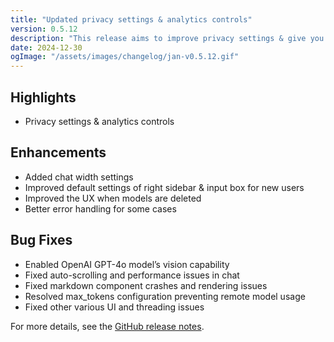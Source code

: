 ```yaml
---
title: "Updated privacy settings & analytics controls"
version: 0.5.12
description: "This release aims to improve privacy settings & give you full control over analytics."
date: 2024-12-30
ogImage: "/assets/images/changelog/jan-v0.5.12.gif"
---
```



<ChangelogHeader title= "Updated privacy settings & analytics controls" date="2024-12-30" ogImage= "/assets/images/changelog/jan-v0.5.12.gif"  />

## Highlights
- Privacy settings & analytics controls

## Enhancements
- Added chat width settings 
- Improved default settings of right sidebar & input box for new users
- Improved the UX when models are deleted
- Better error handling for some cases


## Bug Fixes
- Enabled OpenAI GPT-4o model’s vision capability
- Fixed auto-scrolling and performance issues in chat
- Fixed markdown component crashes and rendering issues
- Resolved max_tokens configuration preventing remote model usage
- Fixed other various UI and threading issues

For more details, see the [GitHub release notes](https://github.com/janhq/jan/releases/tag/v0.5.12).